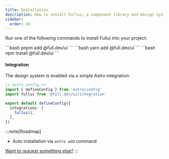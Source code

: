 ```yaml
---
title: Installation
description: How to install Fullui; a component library and design system built for Astro.
sidebar:
  order: 10
---
```



Run one of the following commands to install Fullui into your project:

<Tabs>
  <TabItem label="pnpm">
    ```bash
    pnpm add @full.dev/ui
    ```
  </TabItem>
  <TabItem label="yarn">
    ```bash
    yarn add @full.dev/ui
    ```
  </TabItem>
  <TabItem label="npm">
    ```bash
    npm install @full.dev/ui
    ```
  </TabItem>
</Tabs>

#### Integration
The design system is enabled via a simple Astro integration:

```ts
// astro.config.ts
import { defineConfig } from 'astro/config'
import fullui from '@full.dev/ui/integration'

export default defineConfig({
  integrations: [
    fullui(),
  ],
})
```

:::note[Roadmap]
- Auto installation via `astro add` command

[Want to request something else?](https://github.com/fullui/ui/issues/new)
:::